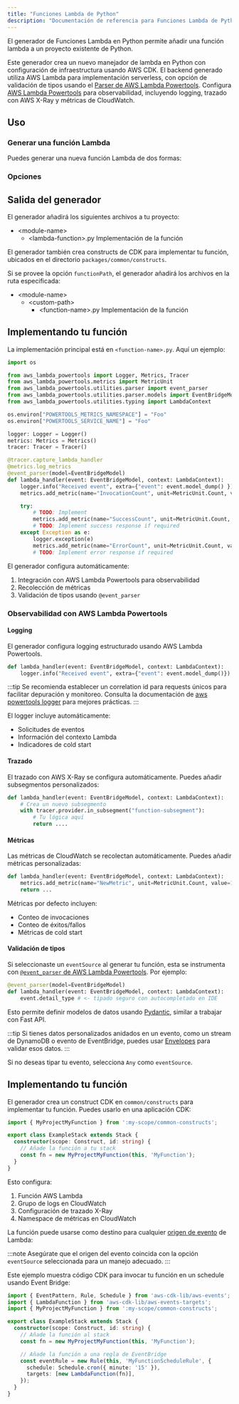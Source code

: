 ```yaml
---
title: "Funciones Lambda de Python"
description: "Documentación de referencia para Funciones Lambda de Python"
---
```





El generador de Funciones Lambda en Python permite añadir una función lambda a un proyecto existente de Python.

Este generador crea un nuevo manejador de lambda en Python con configuración de infraestructura usando AWS CDK. El backend generado utiliza AWS Lambda para implementación serverless, con opción de validación de tipos usando el [Parser de AWS Lambda Powertools](https://docs.powertools.aws.dev/lambda/python/latest/utilities/parser/). Configura [AWS Lambda Powertools](https://docs.powertools.aws.dev/lambda/python/latest/) para observabilidad, incluyendo logging, trazado con AWS X-Ray y métricas de CloudWatch.

## Uso

### Generar una función Lambda

Puedes generar una nueva función Lambda de dos formas:

<RunGenerator generator="py#lambda-function" />

### Opciones

<GeneratorParameters generator="py#lambda-function" />

## Salida del generador

El generador añadirá los siguientes archivos a tu proyecto:

<FileTree>

- \<module-name>
  - \<lambda-function>.py Implementación de la función

</FileTree>

El generador también crea constructs de CDK para implementar tu función, ubicados en el directorio `packages/common/constructs`.

Si se provee la opción `functionPath`, el generador añadirá los archivos en la ruta especificada:

<FileTree>

- \<module-name>
  - \<custom-path>
    - \<function-name>.py Implementación de la función

</FileTree>

## Implementando tu función

La implementación principal está en `<function-name>.py`. Aquí un ejemplo:

```python
import os

from aws_lambda_powertools import Logger, Metrics, Tracer
from aws_lambda_powertools.metrics import MetricUnit
from aws_lambda_powertools.utilities.parser import event_parser
from aws_lambda_powertools.utilities.parser.models import EventBridgeModel
from aws_lambda_powertools.utilities.typing import LambdaContext

os.environ["POWERTOOLS_METRICS_NAMESPACE"] = "Foo"
os.environ["POWERTOOLS_SERVICE_NAME"] = "Foo"

logger: Logger = Logger()
metrics: Metrics = Metrics()
tracer: Tracer = Tracer()

@tracer.capture_lambda_handler
@metrics.log_metrics
@event_parser(model=EventBridgeModel)
def lambda_handler(event: EventBridgeModel, context: LambdaContext):
    logger.info("Received event", extra={"event": event.model_dump() })
    metrics.add_metric(name="InvocationCount", unit=MetricUnit.Count, value=1)

    try:
        # TODO: Implement
        metrics.add_metric(name="SuccessCount", unit=MetricUnit.Count, value=1)
        # TODO: Implement success response if required
    except Exception as e:
        logger.exception(e)
        metrics.add_metric(name="ErrorCount", unit=MetricUnit.Count, value=1)
        # TODO: Implement error response if required
```

El generador configura automáticamente:

1. Integración con AWS Lambda Powertools para observabilidad
2. Recolección de métricas  
3. Validación de tipos usando `@event_parser`

### Observabilidad con AWS Lambda Powertools

#### Logging

El generador configura logging estructurado usando AWS Lambda Powertools.

```python
def lambda_handler(event: EventBridgeModel, context: LambdaContext):
    logger.info("Received event", extra={"event": event.model_dump()})
```

:::tip
Se recomienda establecer un correlation id para requests únicos para facilitar depuración y monitoreo. Consulta la documentación de [aws powertools logger](https://docs.powertools.aws.dev/lambda/python/2.22.0/core/logger/#setting-a-correlation-id) para mejores prácticas.
:::

El logger incluye automáticamente:

- Solicitudes de eventos
- Información del contexto Lambda
- Indicadores de cold start

#### Trazado

El trazado con AWS X-Ray se configura automáticamente. Puedes añadir subsegmentos personalizados:

```python
def lambda_handler(event: EventBridgeModel, context: LambdaContext):
    # Crea un nuevo subsegmento
    with tracer.provider.in_subsegment("function-subsegment"):
        # Tu lógica aquí
        return ....
```

#### Métricas

Las métricas de CloudWatch se recolectan automáticamente. Puedes añadir métricas personalizadas:

```python
def lambda_handler(event: EventBridgeModel, context: LambdaContext):
    metrics.add_metric(name="NewMetric", unit=MetricUnit.Count, value=1)
    return ...
```

Métricas por defecto incluyen:

- Conteo de invocaciones
- Conteo de éxitos/fallos  
- Métricas de cold start

#### Validación de tipos

Si seleccionaste un `eventSource` al generar tu función, esta se instrumenta con [`@event_parser` de AWS Lambda Powertools](https://docs.powertools.aws.dev/lambda/python/latest/utilities/parser/). Por ejemplo:

```python {3}
@event_parser(model=EventBridgeModel)
def lambda_handler(event: EventBridgeModel, context: LambdaContext):
    event.detail_type # <- tipado seguro con autocompletado en IDE
```

Esto permite definir modelos de datos usando [Pydantic](https://docs.pydantic.dev/latest/), similar a trabajar con <Link path="guides/fastapi">Fast API</Link>.

:::tip
Si tienes datos personalizados anidados en un evento, como un stream de DynamoDB o evento de EventBridge, puedes usar [Envelopes](https://docs.powertools.aws.dev/lambda/python/latest/utilities/parser/#envelopes) para validar esos datos.
:::

Si no deseas tipar tu evento, selecciona `Any` como `eventSource`.

## Implementando tu función

El generador crea un construct CDK en `common/constructs` para implementar tu función. Puedes usarlo en una aplicación CDK:

```ts
import { MyProjectMyFunction } from ':my-scope/common-constructs';

export class ExampleStack extends Stack {
  constructor(scope: Construct, id: string) {
    // Añade la función a tu stack
    const fn = new MyProjectMyFunction(this, 'MyFunction');
  }
}
```

Esto configura:

1. Función AWS Lambda
2. Grupo de logs en CloudWatch
3. Configuración de trazado X-Ray  
4. Namespace de métricas en CloudWatch

La función puede usarse como destino para cualquier [origen de evento](https://docs.powertools.aws.dev/lambda/python/latest/utilities/parser/) de Lambda:

:::note
Asegúrate que el origen del evento coincida con la opción `eventSource` seleccionada para un manejo adecuado.
:::

Este ejemplo muestra código CDK para invocar tu función en un schedule usando Event Bridge:

```ts
import { EventPattern, Rule, Schedule } from 'aws-cdk-lib/aws-events';
import { LambdaFunction } from 'aws-cdk-lib/aws-events-targets';
import { MyProjectMyFunction } from ':my-scope/common-constructs';

export class ExampleStack extends Stack {
  constructor(scope: Construct, id: string) {
    // Añade la función al stack
    const fn = new MyProjectMyFunction(this, 'MyFunction');

    // Añade la función a una regla de EventBridge
    const eventRule = new Rule(this, 'MyFunctionScheduleRule', {
      schedule: Schedule.cron({ minute: '15' }),
      targets: [new LambdaFunction(fn)],
    });
  }
}
```